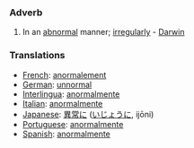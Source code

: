 ===Adverb===
#In an [[abnormal]] manner; [[irregularly]] - [[Darwin]]
===Translations===
*[[French]]: [[anormalement]]
*[[German]]: [[unnormal]]
*[[Interlingua]]: [[anormalmente]]
*[[Italian]]: [[anormalmente]]
*[[Japanese]]: [[異常]]に ([[いじょう]]に, ijōni)
*[[Portuguese]]: [[anormalmente]]
*[[Spanish]]: [[anormalmente]]